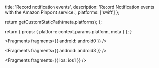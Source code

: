 
  title: 'Record notification events',
  description: 'Record Notification events with the Amazon Pinpoint service.',
  platforms: ['swift']
};

  return getCustomStaticPath(meta.platforms);
};

  return {
    props: {
      platform: context.params.platform,
      meta
    }
  };
}


<Fragments fragments={{ android: android0 }} />


<Fragments fragments={{ android: android3 }} />


<Fragments fragments={{ ios: ios1 }} />
